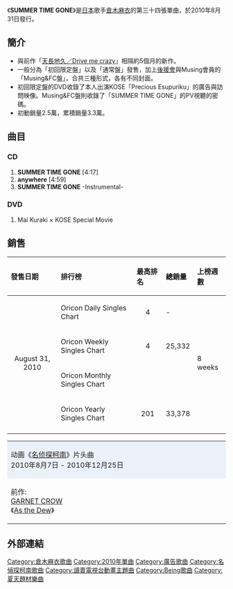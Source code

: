 {{Unreferenced|time=2021-05-16T01:54:41+00:00}}
{{Single infobox
| Name = SUMMER TIME GONE
| Cover = SUMMER_TIME_GONE.JPG
| Artist = [[倉木麻衣|倉木麻衣]]
| from Album = [[FUTURE_KISS|FUTURE KISS]]
| B-side = anywhere
| Released = 2010年8月31日
| Format = CD,CD+DVD,數位下載
| Genre = [[J-Pop|J-Pop]]
| Label = [[NORTHERN_MUSIC|NORTHERN MUSIC]]
| Length = 13分33秒
| Producer = [[倉木麻衣|倉木麻衣]]<br />[[長戶大幸|長戶大幸]]
| Chart position = * 週間最高順位4位（[[oricon|oricon]]）
| Last single    = [[天長地久／Drive_me_crazy|天長地久／Drive me crazy]]<br />（2010年）
| This single    = '''SUMMER TIME GONE'''<br />（2010年）
| Next single    = [[1000萬次的吻|1000萬次的吻]]<br />（2011年）
}}

《'''SUMMER TIME GONE'''》是[[日本|日本]]歌手[[倉木麻衣|倉木麻衣]]的第三十四張單曲，於2010年8月31日發行。

== 簡介 ==
*與前作「[[天長地久／Drive_me_crazy|天長地久／Drive me crazy]]」相隔約5個月的新作。
*一般分為「初回限定盤」以及「通常盤」發售，加上[[後援會|後援會]]與Musing會員的「Musing&FC盤」，合共三種形式，各有不同封面。
*初回限定盤的DVD收錄了本人出演KOSE「Precious Esupuriku」的廣告與訪問映像。Musing&FC盤則收錄了「SUMMER TIME GONE」的PV視聽的密碼。
*初動銷量2.5萬，累積銷量3.3萬。

== 曲目 ==
=== CD ===
#'''SUMMER TIME GONE''' [4:17]
#'''anywhere''' [4:59]
#'''SUMMER TIME GONE''' -Instrumental-

=== DVD ===
#Mai Kuraki × KOSE Special Movie

== 銷售 ==

{| class="wikitable" width="600px"
|- bgcolor="#CCCCCC"
!align="left"|發售日期
!align="left"|排行榜
!align="left"|最高排名
!align="left"|總銷量
!align="left"|上榜週數
|-
|align="center" rowspan="4"|August 31, 2010
|align="left"|Oricon Daily Singles Chart
|align="center"|4
|align="left"|-
| rowspan="4" align="left" |8 weeks
|-
|align="left"|Oricon Weekly Singles Chart
|align="center"|4
|align="left"| 25,332
|-
|align="left"|Oricon Monthly Singles Chart
|align="center"|
|align="left"|
|-
|align="left"|Oricon Yearly Singles Chart
|align="center"| 201
|align="left"|33,378
|-
|}
{| border="2" cellspacing="0" style="clear: both; margin: auto;"
|- style="text-align: center;"
|colspan="3" style="background-color: #ebf1f9;"|动画《[[名侦探柯南_(动画)|名侦探柯南]]》片头曲<br />2010年8月7日 - 2010年12月25日 
|- style="text-align: center; font-size: smaller;"
| style="width: 30%;"|前作:<br/>[[GARNET_CROW|GARNET CROW]]<br />《[[THE_BEST_History_of_GARNET_CROW_at_the_crest...|As the Dew]]》
| style="width: 40%;"|倉木麻衣<br/>《'''SUMMER TIME GONE'''》
| style="width: 30%;"|次作:<br/>[[白石乃梨#Caos_Caos_Caos|Caos Caos Caos]]<br/>《[[tear_drops|tear drops]]》
|}

== 外部連結 ==
{{倉木麻衣}}

[[Category:倉木麻衣歌曲|Category:倉木麻衣歌曲]]
[[Category:2010年單曲|Category:2010年單曲]]
[[Category:廣告歌曲|Category:廣告歌曲]]
[[Category:名偵探柯南歌曲|Category:名偵探柯南歌曲]]
[[Category:讀賣電視台動畫主題曲|Category:讀賣電視台動畫主題曲]]
[[Category:Being歌曲|Category:Being歌曲]]
[[Category:夏天題材樂曲|Category:夏天題材樂曲]]